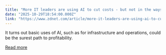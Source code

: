 ```yaml
---
title: "More IT leaders are using AI to cut costs - but not in the ways you'd expect, Gartner finds"
date: "2025-10-29T18:54:00.000Z"
link: "https://www.zdnet.com/article/more-it-leaders-are-using-ai-to-cut-costs-but-not-in-the-ways-youd-expect-gartner-finds/"
---
```


It turns out basic uses of AI, such as for infrastructure and operations, could be the surest path to profitability.

[Read more](https://www.zdnet.com/article/more-it-leaders-are-using-ai-to-cut-costs-but-not-in-the-ways-youd-expect-gartner-finds/)
